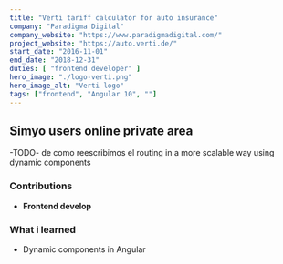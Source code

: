```yaml
---
title: "Verti tariff calculator for auto insurance"
company: "Paradigma Digital"
company_website: "https://www.paradigmadigital.com/"
project_website: "https://auto.verti.de/"
start_date: "2016-11-01"
end_date: "2018-12-31"
duties: [ "frontend developer" ]
hero_image: "./logo-verti.png"
hero_image_alt: "Verti logo"
tags: ["frontend", "Angular 10", ""]
---
```


## Simyo users online private area

-TODO-
de como reescribimos el routing in a more scalable way using dynamic components

### Contributions
- **Frontend develop**

### What i learned
- Dynamic components in Angular

